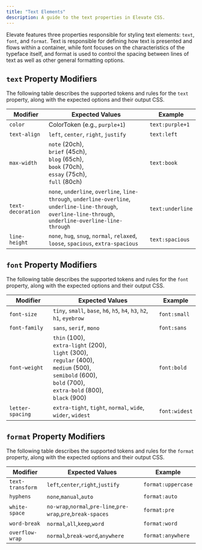 ```yaml
---
title: "Text Elements"
description: A guide to the text properties in Elevate CSS.
---
```


Elevate features three properties responsible for styling text elements: `text`, `font`, and `format`. Text is responsible for defining how text is presented and flows within a container, while font focuses on the characteristics of the typeface itself, and format is used to control the spacing between lines of text as well as other general formatting options.

## `text` Property Modifiers

The following table describes the supported tokens and rules for the `text` property, along with the expected options and their output CSS.

| **Modifier**   | **Expected Values**                                                | **Example** |
|---------------------|-----------------------------------------------------------|------------|
| `color`             |   ColorToken (e.g., `purple+1`)   | `text:purple+1` |
| `text-align`        | `left`, `center`, `right`, `justify`                      | `text:left` |
| `max-width`         | `note` (20ch),<br/>`brief` (45ch),<br/>`blog` (65ch),<br/>`book` (70ch),<br/>`essay` (75ch),<br/>`full` (80ch)               | `text:book` |
| `text-decoration`    | `none`, `underline`, `overline`, `line-through`, `underline-overline`, `underline-line-through`, `overline-line-through`, `underline-overline-line-through`           | `text:underline` |
| `line-height`       | `none`, `hug`, `snug`, `normal`, `relaxed`, `loose`, `spacious`, `extra-spacious`             | `text:spacious` |

## `font` Property Modifiers

The following table describes the supported tokens and rules for the `font` property, along with the expected options and their output CSS.

| **Modifier**   | **Expected Values**                                                | **Example** |
|---------------------|-----------------------------------------------------------|------------|
| `font-size`         | `tiny`, `small`, `base`, `h6`, `h5`, `h4`, `h3`, `h2`, `h1`, `eyebrow`   | `font:small` |
| `font-family`       | `sans`, `serif`, `mono`                        | `font:sans` |
| `font-weight`       | `thin` (100),<br/>`extra-light` (200),<br/>`light` (300),<br/>`regular` (400),<br/>`medium` (500),<br/>`semibold` (600),<br/>`bold` (700),<br/>`extra-bold` (800),<br/>`black` (900)     | `font:bold` |
| `letter-spacing`    | `extra-tight`, `tight`, `normal`, `wide`, `wider`, `widest` | `font:widest` |

## `format` Property Modifiers

The following table describes the supported tokens and rules for the `format` property, along with the expected options and their output CSS.

| **Modifier**   | **Expected Values**                                                | **Example** |
|---------------------|-----------------------------------------------------------|------------|
| `text-transform`         | `left`,`center`,`right`,`justify`      | `format:uppercase` |
| `hyphens`       |     `none`,`manual`,`auto`                 | `format:auto` |
| `white-space`       | `no-wrap`,`normal`,`pre-line`,`pre-wrap`,`pre`,`break-spaces`   | `format:pre` |
| `word-break`       | `normal`,`all`,`keep`,`word`         | `format:word` |
| `overflow-wrap`    | `normal`,`break-word`,`anywhere` | `format:anywhere` |